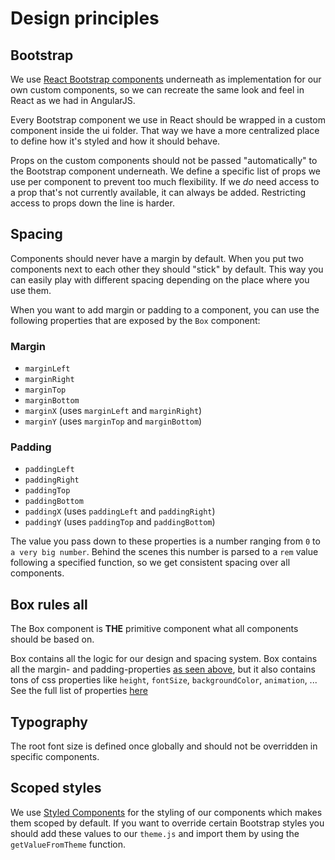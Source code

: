 
<Meta title="Introduction/Design Principles" />

# Design principles

## Bootstrap

We use [React Bootstrap components](https://react-bootstrap.github.io/) underneath as implementation for our own custom components, so we can recreate the same look
and feel in React as we had in AngularJS.

Every Bootstrap component we use in React should be wrapped in a custom component inside the ui folder.
That way we have a more centralized place to define how it's styled and how it should behave.

Props on the custom components should not be passed "automatically" to the Bootstrap component underneath.
We define a specific list of props we use per component to prevent too much flexibility.
If we _do_ need access to a prop that's not currently available, it can always be added.
Restricting access to props down the line is harder.

## Spacing

Components should never have a margin by default. When you put two components next to each other they should "stick" by default. This way you can easily play with different spacing depending on the place where you use them.

When you want to add margin or padding to a component, you can use the following properties that are exposed by the `Box` component:

### Margin

- `marginLeft`
- `marginRight`
- `marginTop`
- `marginBottom`
- `marginX` (uses `marginLeft` and `marginRight`)
- `marginY` (uses `marginTop` and `marginBottom`)

### Padding

- `paddingLeft`
- `paddingRight`
- `paddingTop`
- `paddingBottom`
- `paddingX` (uses `paddingLeft` and `paddingRight`)
- `paddingY` (uses `paddingTop` and `paddingBottom`)

The value you pass down to these properties is a number ranging from `0` to `a very big number`. Behind the scenes this number is parsed to a `rem` value following a specified function, so we get consistent spacing over all components.

## Box rules all

The Box component is **THE** primitive component what all components should be based on.

Box contains all the logic for our design and spacing system. Box contains all the margin- and padding-properties [as seen above](/?path=/story/introduction-design-principles--page#spacing), but it also contains tons of css properties like `height`, `fontSize`, `backgroundColor`, `animation`, ...
See the full list of properties [here](/?path=/story/primitives-box--default-story)

## Typography

The root font size is defined once globally and should not be overridden in specific components.

## Scoped styles

We use [Styled Components](https://styled-components.com/) for the styling of our components which makes them scoped by default.
If you want to override certain Bootstrap styles you should add these values to our `theme.js` and import them by using the `getValueFromTheme` function.
